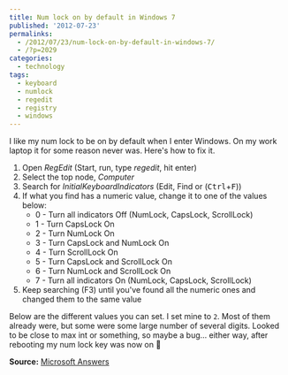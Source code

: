 ---
title: Num lock on by default in Windows 7
published: '2012-07-23'
permalinks:
  - /2012/07/23/num-lock-on-by-default-in-windows-7/
  - /?p=2029
categories:
  - technology
tags:
  - keyboard
  - numlock
  - regedit
  - registry
  - windows
---

I like my num lock to be on by default when I enter Windows. On my work laptop it for some reason never was. Here's how to fix it.

1. Open <em>RegEdit</em> (Start, run, type <em>regedit</em>, hit enter)
1. Select the top node, <em>Computer</em>
1. Search for <em>InitialKeyboardIndicators</em> (Edit, Find or (<kbd>Ctrl</kbd>+<kbd>F</kbd>))
1. If what you find has a numeric value, change it to one of the values below:
   - 0 - Turn all indicators Off (NumLock, CapsLock, ScrollLock)
   - 1 - Turn CapsLock On
   - 2 - Turn NumLock On
   - 3 - Turn CapsLock and NumLock On
   - 4 - Turn ScrollLock On
   - 5 - Turn CapsLock and ScrollLock On
   - 6 - Turn NumLock and ScrollLock On
   - 7 - Turn all indicators On (NumLock, CapsLock, ScrollLock)
1. Keep searching (F3) until you've found all the numeric ones and changed them to the same value

Below are the different values you can set. I set mine to `2`. Most of them already were, but some were some large number of several digits. Looked to be close to max int or something, so maybe a bug... either way, after rebooting my num lock key was now on 🙂

**Source:** <a href="http://answers.microsoft.com/en-us/windows/forum/windows_7-hardware/want-to-set-num-lock-to-be-on-and-active-at/7b48ae6f-fa9c-4bc2-8359-81e0c5e5d6a2">Microsoft Answers</a>
